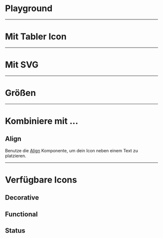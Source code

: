 # Playground

<LiveCodeEditor />

---

# Mit Tabler Icon

<LiveCodeEditor example="tabler" editorCollapsed />

---

# Mit SVG

<LiveCodeEditor example="svg" editorCollapsed />

---

# Größen

<LiveCodeEditor example="sizes" editorCollapsed />

---

# Kombiniere mit ...

## Align

Benutze die [Align](/03-components/structure/align) Komponente, um dein Icon
neben einem Text zu platzieren.

<LiveCodeEditor example="align" editorCollapsed />

---

# Verfügbare Icons

## Decorative

<LiveCodeEditor example="decorative" editorCollapsed />

## Functional

<LiveCodeEditor example="functional" editorCollapsed />

## Status

<LiveCodeEditor example="states" editorCollapsed />
